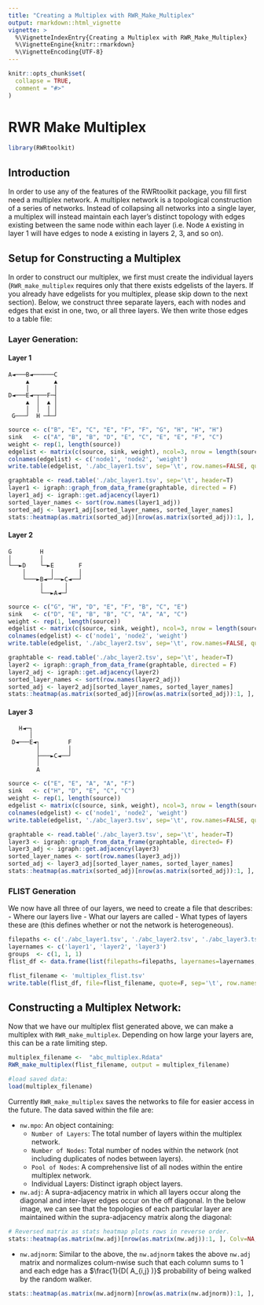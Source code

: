 ```yaml
---
title: "Creating a Multiplex with RWR_Make_Multiplex"
output: rmarkdown::html_vignette
vignette: >
  %\VignetteIndexEntry{Creating a Multiplex with RWR_Make_Multiplex}
  %\VignetteEngine{knitr::rmarkdown}
  %\VignetteEncoding{UTF-8}
---
```


```r
knitr::opts_chunk$set(
  collapse = TRUE,
  comment = "#>"
)
```
# RWR Make Multiplex

```r
library(RWRtoolkit)
```

## Introduction
In order to use any of the features of the RWRtoolkit package, you fill first need a multiplex network. A multiplex network is a topological construction of a series of networks. Instead of collapsing all networks into a single layer, a multiplex will instead maintain each layer's distinct topology with edges existing between the same node within each layer (i.e.  Node `A` existing in layer 1 will have edges to node `A` existing in layers 2, 3, and so on). 

## Setup for Constructing a Multiplex
In order to construct our multiplex, we first must create the individual layers (`RWR_make_multiplex` requires only that there exists edgelists of the layers. If you already have edgelists for you multiplex, please skip down to the next section).  Below, we construct three separate layers, each with nodes and edges that exist in one, two, or all three layers. We then write those edges to a table file: 

### Layer Generation: 
#### Layer 1
```
A◄───B◄──────C  
     ▲       ▲      
     │       │      
D◄───E◄─┬──F─┤      
     ▲  │  ▲ │      
     │  │  │ │      
 G───┘  H ─┴─┘      
```
```r
source <- c("B", "E", "C", "E", "F", "F", "G", "H", "H", "H")
sink   <- c("A", "B", "B", "D", "E", "C", "E", "E", "F", "C")
weight <- rep(1, length(source))
edgelist <- matrix(c(source, sink, weight), ncol=3, nrow = length(source))
colnames(edgelist) <- c('node1', 'node2', 'weight')
write.table(edgelist, './abc_layer1.tsv', sep='\t', row.names=FALSE, quote=FALSE)
```
```r

graphtable <- read.table('./abc_layer1.tsv', sep='\t', header=T)
layer1 <- igraph::graph_from_data_frame(graphtable, directed = F)
layer1_adj <- igraph::get.adjacency(layer1)
sorted_layer_names <- sort(row.names(layer1_adj))
sorted_adj <- layer1_adj[sorted_layer_names, sorted_layer_names]
stats::heatmap(as.matrix(sorted_adj)[nrow(as.matrix(sorted_adj)):1, ], Colv=NA, Rowv=NA, scale='none', main="Layer 1 Adjacency")
```


#### Layer 2
```
G        H
│        │
└──►D    └─►E       F
    │       │       │
    └───►B◄─┘──►C◄──┘
         │      │
         └──►A◄─┘
```
```r
source <- c("G", "H", "D", "E", "F", "B", "C", "E")
sink   <- c("D", "E", "B", "B", "C", "A", "A", "C")
weight <- rep(1, length(source))
edgelist <- matrix(c(source, sink, weight), ncol=3, nrow = length(source))
colnames(edgelist) <- c('node1', 'node2', 'weight')
write.table(edgelist, './abc_layer2.tsv', sep='\t', row.names=FALSE, quote=FALSE)
```
```r


graphtable <- read.table('./abc_layer2.tsv', sep='\t', header=T)
layer2 <- igraph::graph_from_data_frame(graphtable, directed = F)
layer2_adj <- igraph::get.adjacency(layer2)
sorted_layer_names <- sort(row.names(layer2_adj))
sorted_adj <- layer2_adj[sorted_layer_names, sorted_layer_names]
stats::heatmap(as.matrix(sorted_adj)[nrow(as.matrix(sorted_adj)):1, ], Colv=NA, Rowv=NA, scale='none', main="Layer 2 Adjacency")

```



#### Layer 3
```
   H◄─┐
      │
 D◄───E◄┐        F
        │        │
        ├───►C◄──┘
        │
        A
```

```r
source <- c("E", "E", "A", "A", "F")
sink   <- c("H", "D", "E", "C", "C")
weight <- rep(1, length(source))
edgelist <- matrix(c(source, sink, weight), ncol=3, nrow = length(source))
colnames(edgelist) <- c('node1', 'node2', 'weight')
write.table(edgelist, './abc_layer3.tsv', sep='\t', row.names=FALSE, quote=FALSE)
```
```r


graphtable <- read.table('./abc_layer3.tsv', sep='\t', header=T)
layer3 <- igraph::graph_from_data_frame(graphtable, directed= F)
layer3_adj <- igraph::get.adjacency(layer3)
sorted_layer_names <- sort(row.names(layer3_adj))
sorted_adj <- layer3_adj[sorted_layer_names, sorted_layer_names]
stats::heatmap(as.matrix(sorted_adj)[nrow(as.matrix(sorted_adj)):1, ], Colv=NA, Rowv=NA, scale='none', main="Layer 3 Adjacency")


```


### FLIST Generation
We now have all three of our layers, we need to create a file that describes: 
- Where our layers live
- What our layers are called
- What types of layers these are  (this defines whether or not the network is heterogeneous).

```r
filepaths <- c('./abc_layer1.tsv', './abc_layer2.tsv', './abc_layer3.tsv')
layernames <- c('layer1', 'layer2', 'layer3')
groups  <- c(1, 1, 1)
flist_df <- data.frame(list(filepaths=filepaths, layernames=layernames, groups=groups))

flist_filename <- 'multiplex_flist.tsv'
write.table(flist_df, file=flist_filename, quote=F, sep='\t', row.names=F, col.names=F)
```


## Constructing a Multiplex Network:
Now that we have our multiplex flist generated above, we can make a multiplex with `RWR_make_multiplex`. Depending on how large your layers are, this can be a rate limiting step. 
```r
multiplex_filename <-  "abc_multiplex.Rdata"
RWR_make_multiplex(flist_filename, output = multiplex_filename)

#load saved data: 
load(multiplex_filename)
```

Currently `RWR_make_multiplex` saves the networks to file for easier access in the future. The data saved within the file are: 

* `nw.mpo`:  An object containing: 
     * `Number of Layers`:    The total number of layers within the multiplex network. 
     * `Number of Nodes`:     Total number of nodes within the network (not including duplicates of nodes between layers). 
     * `Pool of Nodes`:       A comprehensive list of all nodes within the entire multiplex network. 
     * Individual Layers:     Distinct igraph object layers. 
* `nw.adj`: A supra-adjacency matrix in which all layers occur along the diagonal and inter-layer edges occur on the off diagonal. In the below image, we can see that the topologies of each particular layer are maintained within the supra-adjacency matrix along the diagonal: 

```r
# Reversed matrix as stats heatmap plots rows in reverse order. 
stats::heatmap(as.matrix(nw.adj)[nrow(as.matrix(nw.adj)):1, ], Colv=NA, Rowv=NA, scale='none')
```

* `nw.adjnorm`: Similar to the above, the `nw.adjnorm` takes the above `nw.adj` matrix and normalizes colum-nwise such that each column sums to 1 and each edge has a $\frac{1}{D( A_{i,j} )}$ probability of being walked by the random walker. 

```r
stats::heatmap(as.matrix(nw.adjnorm)[nrow(as.matrix(nw.adjnorm)):1, ], Colv=NA, Rowv=NA, scale='none')
```
